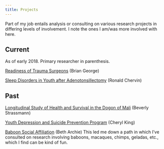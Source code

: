 ```yaml
---
title: Projects
---
```



Part of my job entails analysis or consulting on various research projects in differing levels of involvement. I note the ones I am/was more involved with here.

## Current

As of early 2018. Primary researcher in parenthesis.

[Readiness of Trauma Surgeons](http://www.procedurallearning.org/about/team/53-george) (Brian George)

[Sleep Disorders in Youth after Adenotonsillectomy](https://www.researchgate.net/profile/Ronald_Chervin) (Ronald Chervin)



## Past

[Longitudinal Study of Health and Survival in the Dogon of Mali](http://sites.lsa.umich.edu/bis/research/) (Beverly Strassmann)

[Youth Depression and Suicide Prevention Program](https://sites.lsa.umich.edu/king-lab/) (Cheryl King)

[Baboon Social Affiliation](http://rspb.royalsocietypublishing.org/content/281/1793/20141261.short) (Beth Archie) This led me down a path in which I've consulted on research involving baboons, macaques, chimps, geladas, etc., which I find can be kind of fun.